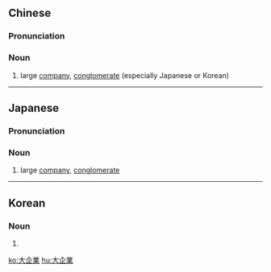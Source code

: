 {{also|大企业}}
==Chinese==
{{zh-forms|s=大企业|type=12}}

===Pronunciation===
{{zh-pron
|m=dà企yè
|c=daai6 kei5 jip6
|mn=tōa-khì-gia̍p
|cat=n
}}

===Noun===
{{zh-noun}}

# large [[company]], [[conglomerate]] (especially Japanese or Korean)

----

==Japanese==
{{ja-kanjitab|だい|き|ぎょう|yomi=o}}

===Pronunciation===
{{ja-pron|だいきぎょう|y=o}}

===Noun===
{{ja-noun|だいきぎょう}}

# large [[company]], [[conglomerate]]

----

==Korean==
{{ko-hanjatab}}

===Noun===
{{ko-noun|hj|hangeul=대기업}}

# {{hanja form of|대기업|large [[company]], [[conglomerate]]}}

[[ko:大企業]]
[[hu:大企業]]